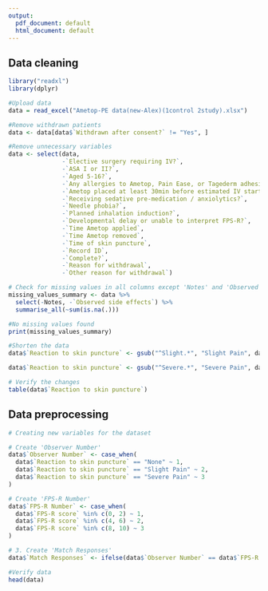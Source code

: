 ```yaml
---
output:
  pdf_document: default
  html_document: default
---
```


## Data cleaning

```r
library("readxl")
library(dplyr)

#Upload data
data = read_excel("Ametop-PE data(new-Alex)(1control 2study).xlsx")

#Remove withdrawn patients
data <- data[data$`Withdrawn after consent?` != "Yes", ]

#Remove unnecessary variables
data <- select(data, 
               -`Elective surgery requiring IV?`,
               -`ASA I or II?`,
               -`Aged 5-16?`,
               -`Any allergies to Ametop, Pain Ease, or Tagederm adhesive?`,
               -`Ametop placed at least 30min before estimated IV start time?`,
               -`Receiving sedative pre-medication / anxiolytics?`,
               -`Needle phobia?`,
               -`Planned inhalation induction?`,
               -`Developmental delay or unable to interpret FPS-R?`,
               -`Time Ametop applied`,
               -`Time Ametop removed`,
               -`Time of skin puncture`,
               -`Record ID`,
               -`Complete?`,
               -`Reason for withdrawal`,
               -`Other reason for withdrawal`)


```

```r
# Check for missing values in all columns except 'Notes' and 'Observed side effects'
missing_values_summary <- data %>%
  select(-Notes, -`Observed side effects`) %>%
  summarise_all(~sum(is.na(.)))

#No missing values found
print(missing_values_summary)

```
```r
#Shorten the data
data$`Reaction to skin puncture` <- gsub("^Slight.*", "Slight Pain", data$`Reaction to skin puncture`)

data$`Reaction to skin puncture` <- gsub("^Severe.*", "Severe Pain", data$`Reaction to skin puncture`)

# Verify the changes
table(data$`Reaction to skin puncture`)
```

## Data preprocessing

```r
# Creating new variables for the dataset

# Create 'Observer Number'
data$`Observer Number` <- case_when(
  data$`Reaction to skin puncture` == "None" ~ 1,
  data$`Reaction to skin puncture` == "Slight Pain" ~ 2,
  data$`Reaction to skin puncture` == "Severe Pain" ~ 3
)

# Create 'FPS-R Number'
data$`FPS-R Number` <- case_when(
  data$`FPS-R score` %in% c(0, 2) ~ 1,
  data$`FPS-R score` %in% c(4, 6) ~ 2,
  data$`FPS-R score` %in% c(8, 10) ~ 3
)

# 3. Create 'Match Responses'
data$`Match Responses` <- ifelse(data$`Observer Number` == data$`FPS-R Number`, "Yes", "No")
```

```r
#Verify data
head(data)
```